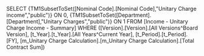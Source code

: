 SELECT {TM1SubsetToSet([Nominal Code].[Nominal Code],"Unitary Charge income","public")} ON 0, {TM1SubsetToSet([Department].[Department],"Unitary Charges","public")} ON 1 FROM [Income - Unitary Charge Income - Summary] WHERE ([Version].[Version].[All Versions^Board Version], [t_Year].[t_Year].[All Years^Current Year], [t_Period].[t_Period].[FY], [m_Unitary Charge Calculation].[m_Unitary Charge Calculation].[Total Contract Sum])